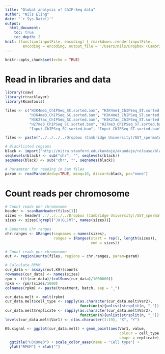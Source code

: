 ```yaml
---
title: "Global analysis of ChIP-Seq data"
author: "Nils Eling"
date: "`r Sys.Date()`"
output: 
  html_document:
    toc: true
    toc_depth: 2
knit: (function(inputFile, encoding) { rmarkdown::render(inputFile, 
        encoding = encoding, output_file = '/Users/nils/Dropbox (Cambridge University)/SST_spermatocytes/Analysis/Cnr/Global_analysis.html') })
---
```


```r
knitr::opts_chunk$set(echo = TRUE)
```

# Read in libraries and data

```r
library(csaw)
library(rtracklayer)
library(Rsamtools)

files <- c("H3K4me1_ChIPSeq_SC.sorted.bam", "H3K4me1_ChIPSeq_ST.sorted.bam",
           "H3K4me3_ChIPSeq_SC.sorted.bam", "H3K4me3_ChIPSeq_ST.sorted.bam",
           "H3K27ac_ChIPSeq_SC.sorted.bam", "H3K27ac_ChIPSeq_ST.sorted.bam",
           "H27me3_ChIPSeq_SC.sorted.bam", "H27me3_ChIPSeq_ST.sorted.bam",
           "Input_ChIPSeq_SC.sorted.bam", "Input_ChIPSeq_ST.sorted.bam")

files <- paste("../../../../Dropbox (Cambridge University)/SST_spermatocytes/Revisions/Data/Hammoud_CSC/ChipSeq/bam/", files, sep = "")

# Blacklisted regions
black <- import("http://mitra.stanford.edu/kundaje/akundaje/release/blacklists/mm10-mouse/mm10.blacklist.bed.gz")
seqlevels(black) <- sub("chr", "", seqlevels(black))
seqnames(black) <- sub("chr", "", seqnames(black))

# Parameter for reading in bam files
param <- readParam(dedup=TRUE, minq=10, discard=black, pe="none")
```

# Count reads per chromosome

```r
# Count reads per chromosome
header <- scanBamHeader(files[1])
sizes <- header$`../../../../Dropbox (Cambridge University)/SST_spermatocytes/Revisions/Data/Hammoud_CSC/ChipSeq/bam/H3K4me1_ChIPSeq_SC.sorted.bam`$targets
sizes <- sizes[!grepl("JH|GL|MT", names(sizes))]

# Generate Chr ranges
chr.ranges <- GRanges(seqnames = names(sizes), 
                      ranges = IRanges(start = rep(1, length(sizes)),
                                       end = sizes))

# Count reads per chromosome
out <- regionCounts(files, regions = chr.ranges, param=param)

# Calculate RPKM
cur_data <- assays(out.K9)$counts
rownames(cur_data) <- names(sizes)
rpm <- t(t(cur_data)/(colSums(cur_data)/1000000))
rpkm <- rpm/(sizes/1000)
colnames(rpkm) <- paste(treatment, batch, sep = "_")

cur_data.melt <- melt(rpkm)
cur_data.melt$cell_type <- sapply(as.character(cur_data.melt$Var2), 
                                  function(n){unlist(strsplit(n, "_"))[1]})
cur_data.melt$replicate <- sapply(as.character(cur_data.melt$Var2), 
                                  function(n){unlist(strsplit(n, "_"))[2]})
levels(cur_data.melt$Var1) <- c(as.character(1:19), "X", "Y")

K9.signal <- ggplot(cur_data.melt) + geom_point(aes(Var1, value, 
                                                    colour = cell_type,
                                                    shape = replicate), size = 2) + 
  ggtitle("H3K9me3") + scale_color_aaas(name = "Cell type") + 
  ylab("RPKM") + xlab("")
```